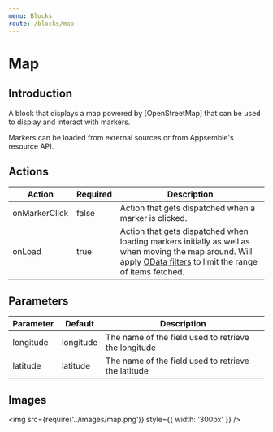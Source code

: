 ```yaml
---
menu: Blocks
route: /blocks/map
---
```


# Map

## Introduction

A block that displays a map powered by [OpenStreetMap] that can be used to display and interact with
markers.

Markers can be loaded from external sources or from Appsemble's resource API.

## Actions

| Action        | Required | Description                                                                                                                                                                               |
| ------------- | -------- | ----------------------------------------------------------------------------------------------------------------------------------------------------------------------------------------- |
| onMarkerClick | false    | Action that gets dispatched when a marker is clicked.                                                                                                                                     |
| onLoad        | true     | Action that gets dispatched when loading markers initially as well as when moving the map around. Will apply [OData filters](https://www.odata.org/) to limit the range of items fetched. |

## Parameters

| Parameter | Default   | Description                                          |
| --------- | --------- | ---------------------------------------------------- |
| longitude | longitude | The name of the field used to retrieve the longitude |
| latitude  | latitude  | The name of the field used to retrieve the latitude  |

## Images

<img src={require('../images/map.png')} style={{ width: '300px' }} />
